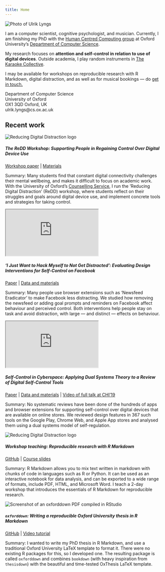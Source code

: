 ```yaml
---
title: Home
---
```



<div class="row">

<div class="col col-lg-3 col-md-4 col-sm-6">
<img alt="Photo of Ulrik Lyngs" src="/images/headshot_small.jpg" class="img-fluid"/>
</div>

<div class="col col-lg-6 col-md-4 col-sm-6">
I am a computer scientist, cognitive psychologist, and musician. 
Currently, I am finishing my PhD with the [Human Centred Computing group](https://www.cs.ox.ac.uk/research/HCC/) at Oxford University's [Department of Computer Science](https://www.cs.ox.ac.uk/people/ulrik.lyngs/). 

My research focuses on **attention and self-control in relation to use of digital devices**. 
Outside academia, I play random instruments in [The Karaoke Collective](https://karaokecollective.com).

I may be available for workshops on reproducible research with R Markdown, digital distraction, and as well as for musical bookings --- do <a href="mailto:ulrik.lyngs@cs.ox.ac.uk?Subject=Contact%20through%20ulriklyngs.com" target="_top">get in touch.</a>

</div>

<div class="col col-lg-3 col-md-4 col-sm-12">
Department of Computer Science \
University of Oxford \
OX1 3QD Oxford, UK \
ulrik.lyngs@cs.ox.ac.uk \
<div class="link-wrapper">
<a href="https://github.com/ulyngs" class="git-link"><i class="fa fa-github fa-2x" aria-hidden="true"></i></a>
<a href="https://twitter.com/ulyngs" class="twitter-link"><i class="fa fa-twitter fa-2x"></i></a>
<a href="https://scholar.google.co.uk/citations?user=e8XDAzcAAAAJ&hl=en" class="scholar-link"><i class="ai ai-google-scholar ai-2x" aria-hidden="true"></i></a>
</div>
</div>
</div>

<div class="featured-work">
## Recent work
</div>

<div class="row featured-work-entry">
<div class="col-sm-3">

<img alt="Reducing Digital Distraction logo" src="/images/redd-workshop/redd-logo-rect.png" class="img-fluid"/>

</div>

<div class="col-sm-9">
##### The ReDD Workshop: Supporting People in Regaining Control Over Digital Device Use
<div class="featured-links"> 
[Workshop paper](/pdfs/2020-02-20_Lyngs_CHI2020_workshop_rethinking_mental_health) | [Materials](https://osf.io/hdvtm/)
</div>

<span class="tldr-label">Summary:</span> Many students find that constant digital connectivity challenges their mental wellbeing, and makes it difficult to focus on academic work.
With the University of Oxford's [Counselling Service](https://www.ox.ac.uk/students/welfare/counselling), I run the ’Reducing Digital Distraction’ (ReDD) workshop, where students reflect on their struggles and goals around digital device use, and implement concrete tools and strategies for taking control.
</div>

</div>

<div class="row featured-work-entry">
<div class="col-sm-3">

<div class="embed-responsive embed-responsive-16by9">
<iframe class="embed-responsive-item" src="https://www.youtube.com/embed/zj9I-2gjths" allowfullscreen></iframe>
</div>

</div>

<div class="col-sm-9">
##### ‘I Just Want to Hack Myself to Not Get Distracted’: Evaluating Design Interventions for Self-Control on Facebook
<div class="featured-links"> 
[Paper](https://arxiv.org/pdf/2001.04180.pdf) | [Data and materials](https://osf.io/qtg7h/)
</div>

<span class="tldr-label">Summary: </span>Many people use browser extensions such as 'Newsfeed Eradicator' to make Facebook less distracting. We studied how removing the newsfeed or adding goal prompts and reminders on Facebook affect behaviour and perceived control. Both interventions help people stay on task and avoid distraction, with large --- and distinct --- effects on behaviour.
</div>

</div>


<div class="row featured-work-entry">
<div class="col-sm-3">

<div class="embed-responsive embed-responsive-16by9">
<iframe class="embed-responsive-item" src="https://www.youtube.com/embed/kf-TwEo954s" allowfullscreen></iframe>
</div>

</div>

<div class="col-sm-9">
##### Self-Control in Cyberspace: Applying Dual Systems Theory to a Review of Digital Self-Control Tools
<div class="featured-links"> 
[Paper](https://arxiv.org/pdf/1902.00157.pdf) | [Data and materials](https://osf.io/zyj4h/) | [Video of full talk at CHI'19](https://www.youtube.com/watch?v=sJf_F7faczU&t=955s)
</div>

<span class="tldr-label">Summary:</span> No systematic reviews have been done of the hundreds of apps and browser extensions for supporting self-control over digital devices that are available on online stores. We reviewed design features in 367 such tools on the Google Play, Chrome Web, and Apple App stores and analysed them using a dual systems model of self-regulation.
</div>

</div>



<div class="row featured-work-entry">
<div class="col-sm-3">

<img alt="Reducing Digital Distraction logo" src="/images/rmd-workshop.png" class="img-fluid"/>

</div>

<div class="col-sm-9">
##### Workshop teaching: Reproducible research with R Markdown
<div class="featured-links"> 
[GitHub](https://github.com/ulyngs/rmarkdown-workshop-2019) | [Course slides](https://ulyngs.github.io/rmarkdown-workshop-2019/)
</div>

<span class="tldr-label">Summary:</span> R Markdown allows you to mix text written in markdown with chunks of code in languages such as R or Python. It can be used as an interactive notebook for data analysis, and can be exported to a wide range of formats, include PDF, HTML, and Microsoft Word. I teach a 2-day workshop that introduces the essentials of R Markdown for reproducible research.
</div>

</div>


<div class="row featured-work-entry">
<div class="col-sm-3">

<img alt="Screenshot of an oxforddown PDF compiled in RStudio" src="https://raw.githubusercontent.com/ulyngs/oxforddown/master/screenshots/compiled_pdf.png" class="img-fluid"/>

</div>

<div class="col-sm-9">
##### `oxforddown`: Writing a reproducible Oxford University thesis in R Markdown
<div class="featured-links"> 
[GitHub](https://github.com/ulyngs/oxforddown) | [Video tutorial](https://www.youtube.com/watch?v=Yf1W1BBS9cU)
</div>

<span class="tldr-label">Summary:</span> I wanted to write my PhD thesis in R Markdown, and use a traditional Oxford University LaTeX template to format it. There were no existing R packages for this, so I developed one. The resulting package is called `oxforddown` and combines `bookdown` (with heavy inspiration from `thesisdown`) with the beautiful and time-tested OxThesis LaTeX template.

</div>

</div>
